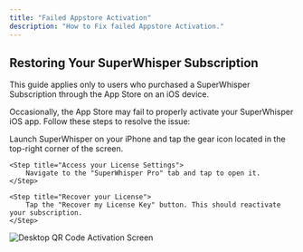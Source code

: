 ```yaml
---
title: "Failed Appstore Activation"
description: "How to Fix failed Appstore Activation."
---
```


## Restoring Your SuperWhisper Subscription

This guide applies only to users who purchased a SuperWhisper Subscription through the App Store on an iOS device.

Occasionally, the App Store may fail to properly activate your SuperWhisper iOS app. Follow these steps to resolve the issue:

<Steps>
    <Step title="Open the App's Settings">
        Launch SuperWhisper on your iPhone and tap the gear icon located in the top-right corner of the screen.
    </Step>

    <Step title="Access your License Settings">
        Navigate to the "SuperWhisper Pro" tab and tap to open it.
    </Step>
    
    <Step title="Recover your License">
        Tap the "Recover my License Key" button. This should reactivate your subscription.
    </Step>
</Steps>
    <img
    style={{ borderRadius: '0.5rem' }}
    src="/images/common-issues/appstore.png"
    alt="Desktop QR Code Activation Screen"
    />